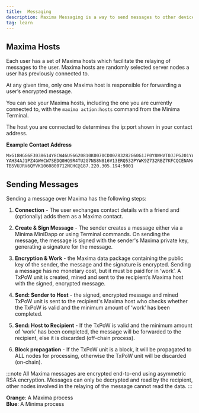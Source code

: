 ```yaml
---
title:  Messaging
description: Maxima Messaging is a way to send messages to other devices on the network.
tag: learn
---
```


## Maxima Hosts 

Each user has a set of Maxima hosts which facilitate the relaying of messages to the user. 
Maxima hosts are randomly selected server nodes a user has previously connected to.

At any given time, only one Maxima host is responsible for forwarding a user’s encrypted message.

You can see your Maxima hosts, including the one you are currently connected to, with the `maxima action:hosts` command from the Minima Terminal.

The host you are connected to determines the ip:port shown in your contact address.

**Example Contact Address**
```
MxG18HGG6FJ038614Y8CW46US6G20810K0070CD00Z83282G60G1JP0Y8WHVT0JJPGJ01YAQPCEU3PWF51V5J5UKA4RBHYUZFYTTH98KYHZ1K6MF3V6D30DCDD
YAH34AJ1PZ4GWHCW7SEDQ0HQ9R4TU2G7NS8N816V13ERQ532PYWK9Z732RBZ7KFCQCENAMAJP9V7EH3R06493T25U9PY7HJAS0Z311WA6K24P0BZ82NTQNY2BQ
TB5VUJRV6QYVK1060800712NCHC@187.220.305.194:9001
```

<ThemeAwareSVG
  src="/img/maxima/MaximaMessageDeliveryTopLm.svg"
  alt="Maxima Message Delivery Top"
  width={500}
  height={500}
/>




## Sending Messages

Sending a message over Maxima has the following steps:

1. **Connection** - The user exchanges contact details with a friend and (optionally) adds them as a Maxima contact.

2. **Create & Sign Message** - The sender creates a message either via a Minima MiniDapp or using Terminal commands. On sending the message, the message is signed with the sender's Maxima private key, generating a signature for the message.

3. **Encryption & Work** - the Maxima data package containing the public key of the sender, the message and the signature is encrypted. Sending a message has no monetary cost, but it must be paid for in ‘work’. A TxPoW unit is created, mined and sent to the recipient’s Maxima host with the signed, encrypted message.

4. **Send: Sender to Host** - the signed, encrypted message and mined TxPoW unit is sent to the recipient's Maxima host who checks whether the TxPoW is valid and the minimum amount of ‘work’ has been completed.

5. **Send: Host to Recipient** -  If the TxPoW is valid and the minimum amount of ‘work’ has been completed, the message will be forwarded to the recipient, else it is discarded (off-chain process).

6. **Block propagation** - If the TxPoW unit is a block, it will be propagated to ALL nodes for processing, otherwise the TxPoW unit will be discarded (on-chain).

:::note
All Maxima messages are encrypted end-to-end using asymmetric RSA encryption. Messages can only be decrypted and read by the recipient, other nodes involved in the relaying of the message cannot read the data.
:::

<ThemeAwareSVG
  src="/img/maxima/MaximaHowitworksLm.svg"
  alt="Maxima How it works"
  width={700}
  height={700}
/>


**Orange**: A Maxima process<br/>
**Blue**: A Minima process